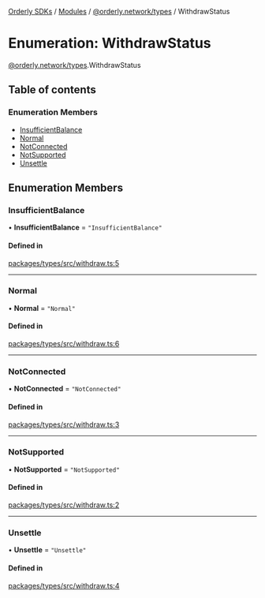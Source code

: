 [Orderly SDKs](./../README) / [Modules](./../modules) / [@orderly.network/types](./../modules/orderly_network_types) / WithdrawStatus

# Enumeration: WithdrawStatus

[@orderly.network/types](./../modules/orderly_network_types).WithdrawStatus

## Table of contents

### Enumeration Members

- [InsufficientBalance](./orderly_network_types.WithdrawStatus#insufficientbalance)
- [Normal](./orderly_network_types.WithdrawStatus#normal)
- [NotConnected](./orderly_network_types.WithdrawStatus#notconnected)
- [NotSupported](./orderly_network_types.WithdrawStatus#notsupported)
- [Unsettle](./orderly_network_types.WithdrawStatus#unsettle)

## Enumeration Members

### InsufficientBalance

• **InsufficientBalance** = ``"InsufficientBalance"``

#### Defined in

[packages/types/src/withdraw.ts:5](https://github.com/OrderlyNetwork/js-sdk/blob/b4bb4035/packages/types/src/withdraw.ts#L5)

___

### Normal

• **Normal** = ``"Normal"``

#### Defined in

[packages/types/src/withdraw.ts:6](https://github.com/OrderlyNetwork/js-sdk/blob/b4bb4035/packages/types/src/withdraw.ts#L6)

___

### NotConnected

• **NotConnected** = ``"NotConnected"``

#### Defined in

[packages/types/src/withdraw.ts:3](https://github.com/OrderlyNetwork/js-sdk/blob/b4bb4035/packages/types/src/withdraw.ts#L3)

___

### NotSupported

• **NotSupported** = ``"NotSupported"``

#### Defined in

[packages/types/src/withdraw.ts:2](https://github.com/OrderlyNetwork/js-sdk/blob/b4bb4035/packages/types/src/withdraw.ts#L2)

___

### Unsettle

• **Unsettle** = ``"Unsettle"``

#### Defined in

[packages/types/src/withdraw.ts:4](https://github.com/OrderlyNetwork/js-sdk/blob/b4bb4035/packages/types/src/withdraw.ts#L4)
